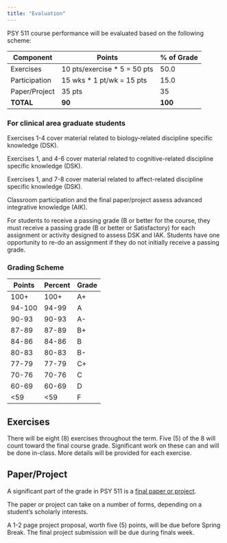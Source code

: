 ```yaml
---
title: "Evaluation"
---
```


PSY 511 course performance will be evaluated based on the following scheme:

| Component           | Points                      | % of Grade |
|---------------------|------------------------------|-------|
| Exercises           | 10 pts/exercise * 5 = 50 pts | 50.0    |
| Participation       | 15 wks * 1 pt/wk = 15 pts    | 15.0    |
| Paper/Project       | 35 pts                       | 35    |
| **TOTAL**           | **90**                       | **100** |

### For clinical area graduate students

Exercises 1-4 cover material related to biology-related discipline specific knowledge (DSK). 

Exercises 1, and 4-6 cover material related to cognitive-related discipline specific knowledge (DSK).

Exercises 1, and 7-8 cover material related to affect-related discipline specific knowledge (DSK).

Classroom participation and the final paper/project assess advanced integrative knowledge (AIK).

For students to receive a passing grade (B or better for the course, they must receive a passing grade (B or better or Satisfactory) for each assignment or activity designed to assess DSK and IAK.
Students have one opportunity to re-do an assignment if they do not initially receive a passing grade.

### Grading Scheme

| Points  | Percent | Grade |
|---------|---------|-------|
| 100+    | 100+    | A+    |
| 94-100  | 94-99   | A     |
| 90-93   | 90-93   | A-    |
| 87-89   | 87-89   | B+    |
| 84-86   | 84-86   | B     |
| 80-83   | 80-83   | B-    |
| 77-79   | 77-79   | C+    |
| 70-76   | 70-76   | C     |
| 60-69   | 60-69   | D     |
| <59     | <59     | F     |

## Exercises

There will be eight (8) exercises throughout the term.
Five (5) of the 8 will count toward the final course grade.
Significant work on these can and will be done in-class.
More details will be provided for each exercise.

## Paper/Project

A significant part of the grade in PSY 511 is a [final paper or project](resources/final-project.qmd).

The paper or project can take on a number of forms, depending on a student's scholarly interests.

A 1-2 page project proposal, worth five (5) points, will be due before Spring Break.
The final project submission will be due during finals week.
